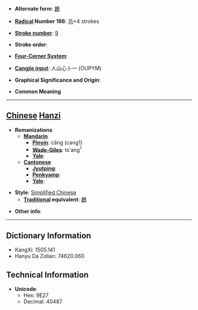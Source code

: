 * '''Alternate form''': [[鶬]]

* '''[[Wiktionary:Chinese radical index| Radical]] Number 196''': [[Wiktionary:Chinese radical index 鸟|鸟]]+4 strokes

* '''[[Wiktionary:Chinese total strokes index|Stroke number]]''': [[Wiktionary:Chinese total strokes index 9|9]]

* '''Stroke order''': 

* '''[[Wiktionary:Chinese four corner index|Four-Corner System]]''': 

* '''[[Wiktionary:Chinese Cangjie index|Cangjie input]]''': 人山心卜一 (OUPYM)

* '''Graphical Significance and Origin''': 

* '''Common Meaning'''

----

== [[Chinese]] [[Hanzi]] ==

* '''Romanizations'''
** '''[[Mandarin]]'''
*** '''[[Pinyin]]''': cāng (cang1)
*** '''[[Wade-Giles]]''': ts'ang<sup>1</sup>
*** '''[[Yale]]''': 
** '''[[Cantonese]]'''
*** '''[[Jyutping]]''':
*** '''[[Penkyamp]]''': 
*** '''[[Yale]]''': 

* '''Style''': [[Simplified Chinese]] 
** '''[[Traditional Chinese|Traditional]] equivalent''': [[鶬]]

* '''Other info''': 

----

== Dictionary Information ==

* KangXi: 1505.141
* Hanyu Da Zidian: 74620.060

== Technical Information ==

* '''Unicode''':
** Hex: 9E27
** Decimal: 40487